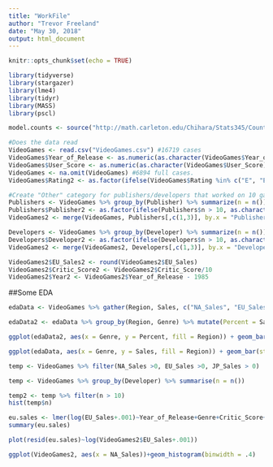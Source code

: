 ```yaml
---
title: "WorkFile"
author: "Trevor Freeland"
date: "May 30, 2018"
output: html_document
---
```


```r
knitr::opts_chunk$set(echo = TRUE)
```

```r
library(tidyverse)
library(stargazer)
library(lme4)
library(tidyr)
library(MASS)
library(pscl)

model.counts <- source("http://math.carleton.edu/Chihara/Stats345/Count_Function.R")$value
```

```r
#Does the data read
VideoGames <- read.csv("VideoGames.csv") #16719 cases
VideoGames$Year_of_Release <- as.numeric(as.character(VideoGames$Year_of_Release))
VideoGames$User_Score <- as.numeric(as.character(VideoGames$User_Score))
VideoGames <- na.omit(VideoGames) #6894 full cases. 
VideoGames$Rating2 <- as.factor(ifelse(VideoGames$Rating %in% c("E", "E10+", "M", "T"), as.character(VideoGames$Rating), "No Rating"))

#Create "Other" category for publishers/developers that worked on 10 games or less
Publishers <- VideoGames %>% group_by(Publisher) %>% summarize(n = n())
Publishers$Publisher2 <- as.factor(ifelse(Publishers$n > 10, as.character(Publishers$Publisher), "Other"))
VideoGames2 <- merge(VideoGames, Publishers[,c(1,3)], by.x = "Publisher", by.y = "Publisher")

Developers <- VideoGames %>% group_by(Developer) %>% summarize(n = n())
Developers$Developer2 <- as.factor(ifelse(Developers$n > 10, as.character(Developers$Developer), "Other"))
VideoGames2 <- merge(VideoGames2, Developers[,c(1,3)], by.x = "Developer", by.y = "Developer")

VideoGames2$EU_Sales2 <- round(VideoGames2$EU_Sales)
VideoGames2$Critic_Score2 <- VideoGames2$Critic_Score/10
VideoGames2$Year2 <- VideoGames2$Year_of_Release - 1985
```

##Some EDA

```r
edaData <- VideoGames %>% gather(Region, Sales, c("NA_Sales", "EU_Sales", "JP_Sales", "Other_Sales"))

edaData2 <- edaData %>% group_by(Region, Genre) %>% mutate(Percent = Sales/sum(Global_Sales))

ggplot(edaData2, aes(x = Genre, y = Percent, fill = Region)) + geom_bar(stat = "identity")

ggplot(edaData, aes(x = Genre, y = Sales, fill = Region)) + geom_bar(stat = "identity")
```

```r
temp <- VideoGames %>% filter(NA_Sales >0, EU_Sales >0, JP_Sales > 0)

temp <- VideoGames %>% group_by(Developer) %>% summarise(n = n())

temp2 <- temp %>% filter(n > 10)
hist(temp$n)
```

```r
eu.sales <- lmer(log(EU_Sales+.001)~Year_of_Release+Genre+Critic_Score+User_Score+Rating2+(1|Platform)+(1|Publisher2), data = VideoGames2)
summary(eu.sales)

plot(resid(eu.sales)~log(VideoGames2$EU_Sales+.001))

ggplot(VideoGames2, aes(x = NA_Sales))+geom_histogram(binwidth = .4)
```

